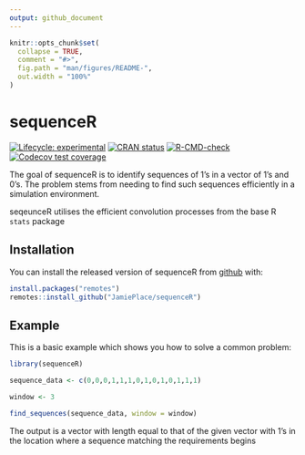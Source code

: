 ```yaml
---
output: github_document
---
```


<!-- README.md is generated from README.Rmd. Please edit that file -->

```r
knitr::opts_chunk$set(
  collapse = TRUE,
  comment = "#>",
  fig.path = "man/figures/README-",
  out.width = "100%"
)
```

# sequenceR

<!-- badges: start -->
[![Lifecycle: experimental](https://img.shields.io/badge/lifecycle-experimental-orange.svg)](https://lifecycle.r-lib.org/articles/stages.html#experimental)
[![CRAN status](https://www.r-pkg.org/badges/version/sequenceR)](https://CRAN.R-project.org/package=sequenceR)
[![R-CMD-check](https://github.com/JamiePlace/sequenceR/actions/workflows/R-CMD-check.yaml/badge.svg)](https://github.com/JamiePlace/sequenceR/actions/workflows/R-CMD-check.yaml)
[![Codecov test coverage](https://codecov.io/gh/JamiePlace/sequenceR/branch/integration/graph/badge.svg)](https://codecov.io/gh/JamiePlace/sequenceR?branch=integration)
<!-- badges: end -->

The goal of sequenceR is to identify sequences of 1's in a vector of 1's and 0's. The problem stems from needing to find such sequences efficiently in a simulation environment. 

seqeunceR utilises the efficient convolution processes from the base R `stats` package

## Installation

You can install the released version of sequenceR from [github](https://github.com/JamiePlace/sequenceR) with:

```r
install.packages("remotes")
remotes::install_github("JamiePlace/sequenceR")
```

## Example

This is a basic example which shows you how to solve a common problem:

```r
library(sequenceR)

sequence_data <- c(0,0,0,1,1,1,0,1,0,1,0,1,1,1)

window <- 3

find_sequences(sequence_data, window = window)
```

The output is a vector with length equal to that of the given vector with 1's in the location where a sequence matching the requirements begins

